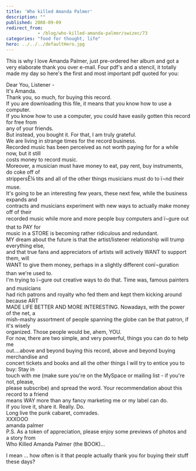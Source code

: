 ```yaml
---
title: 'Who killed Amanda Palmer'
description: ""
published: 2008-09-09
redirect_from: 
            - /blog/who-killed-amanda-palmer/swizec/73
categories: "food for thought, life"
hero: ../../../defaultHero.jpg
---
```


This is why I love Amanda Palmer, just pre-ordered her album and got a very elaborate thank you over e-mail. Four pdf's and a stencil, it totally made my day so here's the first and most important pdf quoted for you:

Dear You, Listener -  
It's Amanda.  
Thank you, so much, for buying this record.  
If you are downloading this file, it means that you know how to use a computer.  
If you know how to use a computer, you could have easily gotten this record for free from  
any of your friends.  
But instead, you bought it. For that, I am truly grateful.  
We are living in strange times for the record business.  
Recorded music has been perceived as not worth paying for for a while now, but it still  
costs money to record music.  
Moreover, a musician must have money to eat, pay rent, buy instruments, do coke off of  
strippersÊ¼ tits and all of the other things musicians must do to ï¬nd their muse.  
It's going to be an interesting few years, these next few, while the business expands and  
contracts and musicians experiment with new ways to actually make money off of their  
recorded music while more and more people buy computers and ï¬gure out that to PAY for  
music in a STORE is becoming rather ridiculous and redundant.  
MY dream about the future is that the artist/listener relationship will trump everything else,  
and that true fans and appreciators of artists will actively WANT to support them, will  
WANT to give them money, perhaps in a slightly different conï¬guration than we're used to.  
I'm trying to ï¬gure out creative ways to do that. Time was, famous painters and musicians  
had rich patrons and royalty who fed them and kept them kicking around because ART  
MADE LIFE BETTER AND MORE INTERESTING. Nowadays, with the power of the net, a  
mish-mashy assortment of people spanning the globe can be that patron, if it's wisely  
organized. Those people would be, ahem, YOU.  
For now, there are two simple, and very powerful, things you can do to help me  
out....above and beyond buying this record, above and beyond buying merchandise and  
concert tickets and books and all the other things I will try to entice you to buy: Stay in  
touch with me (make sure you're on the MySpace or mailing list - if you're not, please,  
please subscribe) and spread the word. Your recommendation about this record to a friend  
means WAY more than any fancy marketing me or my label can do.  
If you love it, share it. Really. Do.  
Long live the punk cabaret, comrades.  
XXXOOO  
amanda palmer  
P.S. As a token of appreciation, please enjoy some previews of photos and a story from  
Who Killed Amanda Palmer (the BOOK)...

I mean ... how often is it that people actually thank you for buying their stuff these days?
